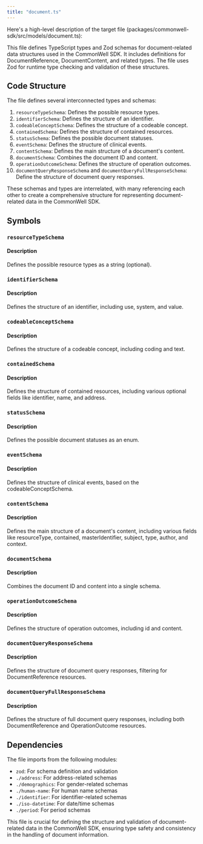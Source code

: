 ```yaml
---
title: "document.ts"
---
```


Here's a high-level description of the target file (packages/commonwell-sdk/src/models/document.ts):

This file defines TypeScript types and Zod schemas for document-related data structures used in the CommonWell SDK. It includes definitions for DocumentReference, DocumentContent, and related types. The file uses Zod for runtime type checking and validation of these structures.

## Code Structure

The file defines several interconnected types and schemas:

1. `resourceTypeSchema`: Defines the possible resource types.
2. `identifierSchema`: Defines the structure of an identifier.
3. `codeableConceptSchema`: Defines the structure of a codeable concept.
4. `containedSchema`: Defines the structure of contained resources.
5. `statusSchema`: Defines the possible document statuses.
6. `eventSchema`: Defines the structure of clinical events.
7. `contentSchema`: Defines the main structure of a document's content.
8. `documentSchema`: Combines the document ID and content.
9. `operationOutcomeSchema`: Defines the structure of operation outcomes.
10. `documentQueryResponseSchema` and `documentQueryFullResponseSchema`: Define the structure of document query responses.

These schemas and types are interrelated, with many referencing each other to create a comprehensive structure for representing document-related data in the CommonWell SDK.

## Symbols

### `resourceTypeSchema`
#### Description
Defines the possible resource types as a string (optional).

### `identifierSchema`
#### Description
Defines the structure of an identifier, including use, system, and value.

### `codeableConceptSchema`
#### Description
Defines the structure of a codeable concept, including coding and text.

### `containedSchema`
#### Description
Defines the structure of contained resources, including various optional fields like identifier, name, and address.

### `statusSchema`
#### Description
Defines the possible document statuses as an enum.

### `eventSchema`
#### Description
Defines the structure of clinical events, based on the codeableConceptSchema.

### `contentSchema`
#### Description
Defines the main structure of a document's content, including various fields like resourceType, contained, masterIdentifier, subject, type, author, and context.

### `documentSchema`
#### Description
Combines the document ID and content into a single schema.

### `operationOutcomeSchema`
#### Description
Defines the structure of operation outcomes, including id and content.

### `documentQueryResponseSchema`
#### Description
Defines the structure of document query responses, filtering for DocumentReference resources.

### `documentQueryFullResponseSchema`
#### Description
Defines the structure of full document query responses, including both DocumentReference and OperationOutcome resources.

## Dependencies
The file imports from the following modules:
- `zod`: For schema definition and validation
- `./address`: For address-related schemas
- `./demographics`: For gender-related schemas
- `./human-name`: For human name schemas
- `./identifier`: For identifier-related schemas
- `./iso-datetime`: For date/time schemas
- `./period`: For period schemas

This file is crucial for defining the structure and validation of document-related data in the CommonWell SDK, ensuring type safety and consistency in the handling of document information.